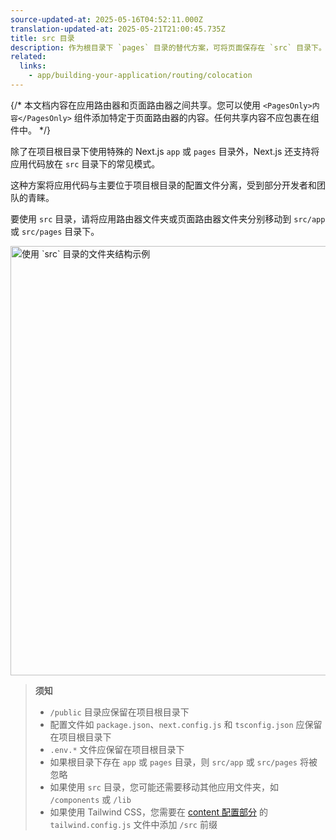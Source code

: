 ```yaml
---
source-updated-at: 2025-05-16T04:52:11.000Z
translation-updated-at: 2025-05-21T21:00:45.735Z
title: src 目录
description: 作为根目录下 `pages` 目录的替代方案，可将页面保存在 `src` 目录下。
related:
  links:
    - app/building-your-application/routing/colocation
---
```


{/* 本文档内容在应用路由器和页面路由器之间共享。您可以使用 `<PagesOnly>内容</PagesOnly>` 组件添加特定于页面路由器的内容。任何共享内容不应包裹在组件中。 */}

除了在项目根目录下使用特殊的 Next.js `app` 或 `pages` 目录外，Next.js 还支持将应用代码放在 `src` 目录下的常见模式。

这种方案将应用代码与主要位于项目根目录的配置文件分离，受到部分开发者和团队的青睐。

要使用 `src` 目录，请将应用路由器文件夹或页面路由器文件夹分别移动到 `src/app` 或 `src/pages` 目录下。

<Image
  alt="使用 `src` 目录的文件夹结构示例"
  srcLight="/docs/light/project-organization-src-directory.png"
  srcDark="/docs/dark/project-organization-src-directory.png"
  width="1600"
  height="687"
/>

> **须知**
>
> - `/public` 目录应保留在项目根目录下
> - 配置文件如 `package.json`、`next.config.js` 和 `tsconfig.json` 应保留在项目根目录下
> - `.env.*` 文件应保留在项目根目录下
> - 如果根目录下存在 `app` 或 `pages` 目录，则 `src/app` 或 `src/pages` 将被忽略
> - 如果使用 `src` 目录，您可能还需要移动其他应用文件夹，如 `/components` 或 `/lib`
> - 如果使用 Tailwind CSS，您需要在 [content 配置部分](https://tailwindcss.com/docs/content-configuration) 的 `tailwind.config.js` 文件中添加 `/src` 前缀